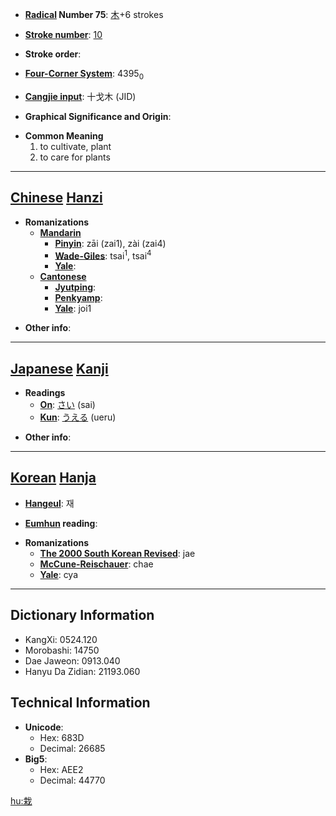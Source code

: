 * '''[[Wiktionary:Chinese radical index| Radical]] Number 75''': [[Wiktionary:Chinese radical index 木|木]]+6 strokes

* '''[[Wiktionary:Chinese total strokes index|Stroke number]]''': [[Wiktionary:Chinese total strokes index 10|10]]

* '''Stroke order''': 

* '''[[Wiktionary:Chinese four corner index|Four-Corner System]]''': 4395<sub>0</sub>

* '''[[Wiktionary:Chinese Cangjie index|Cangjie input]]''': 十戈木 (JID)

* '''Graphical Significance and Origin''': 

* '''Common Meaning'''
*#to cultivate, plant
*# to care for plants


----

== [[Chinese]] [[Hanzi]] ==

* '''Romanizations'''
** '''[[Mandarin]]'''
*** '''[[Pinyin]]''': zāi (zai1), zài (zai4)
*** '''[[Wade-Giles]]''': tsai<sup>1</sup>, tsai<sup>4</sup>
*** '''[[Yale]]''': 
** '''[[Cantonese]]'''
*** '''[[Jyutping]]''':
*** '''[[Penkyamp]]''': 
*** '''[[Yale]]''': joi1

* '''Other info''': 

----

== [[Japanese]] [[Kanji]] ==

* '''Readings'''
** '''[[On]]''': [[さい]] (sai)
** '''[[Kun]]''': [[うえる]] (ueru)

* '''Other info''':  

----

== [[Korean]] [[Hanja]] ==

* '''[[Hangeul]]''': 재

* '''[[Eumhun]] reading''': 

* '''Romanizations'''
** '''[[The 2000 South Korean Revised Romanization|The 2000 South Korean Revised]]''': jae
** '''[[McCune-Reischauer]]''': chae
** '''[[Yale]]''': cya

----

== Dictionary Information ==

* KangXi: 0524.120
* Morobashi: 14750
* Dae Jaweon: 0913.040
* Hanyu Da Zidian: 21193.060

== Technical Information ==

* '''Unicode''':
** Hex: 683D
** Decimal: 26685
* '''Big5''':
** Hex: AEE2
** Decimal: 44770

[[hu:栽]]